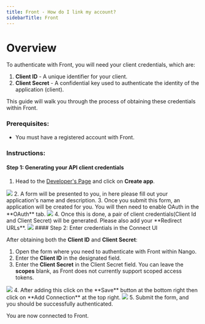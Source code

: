 ```yaml
---
title: Front - How do I link my account?
sidebarTitle: Front
---
```



# Overview

To authenticate with Front, you will need your client credentials, which are:
1. **Client ID** - A unique identifier for your client.
2. **Client Secret** - A confidential key used to authenticate the identity of the application (client).

This guide will walk you through the process of obtaining these credentials within Front.

### Prerequisites:

- You must have a registered account with Front.

### Instructions:

#### Step 1: Generating your API client credentials
1. Head to the [Developer's Page](https://app.frontapp.com/settings/developers) and click on **Create app**.
<img src="/integrations/all/front/create-app.png" />
2. A form will be presented to you, in here please fill out your application's name and description.
3. Once you submit this form, an application will be created for you. You will then need to enable OAuth in the **OAuth** tab.
<img src="/integrations/all/front/enable-oauth.png" />
4. Once this is done, a pair of client credentials(Client Id and Client Secret) will be generated. Please also add your **Redirect URLs**.
<img src="/integrations/all/front/front-oauth.png" />
#### Step 2: Enter credentials in the Connect UI

After obtaining both the **Client ID** and **Client Secret**:
1. Open the form where you need to authenticate with Front within Nango.
2. Enter the **Client ID** in the designated field.
3. Enter the **Client Secret** in the Client Secret field. You can leave the **scopes** blank, as Front does not currently support scoped access tokens.
<img src="/integrations/all/front/nango-integration.png" />
4. After adding this click on the **Save** button at the bottom right then click on **Add Connection** at the top right.
<img src="/integrations/all/front/form.png" style={{maxWidth: "450px" }}/>
5. Submit the form, and you should be successfully authenticated.

You are now connected to Front.
 
